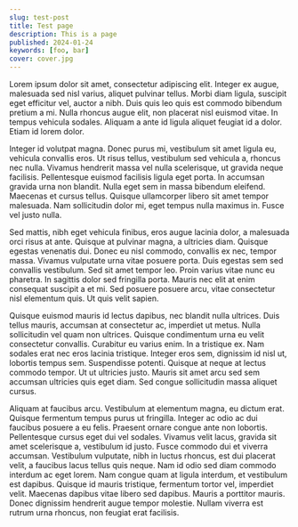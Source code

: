 ```yaml
---
slug: test-post
title: Test page
description: This is a page
published: 2024-01-24
keywords: [foo, bar]
cover: cover.jpg
---
```


Lorem ipsum dolor sit amet, consectetur adipiscing elit. Integer ex augue, malesuada sed nisl varius, aliquet pulvinar tellus. Morbi diam ligula, suscipit eget efficitur vel, auctor a nibh. Duis quis leo quis est commodo bibendum pretium a mi. Nulla rhoncus augue elit, non placerat nisl euismod vitae. In tempus vehicula sodales. Aliquam a ante id ligula aliquet feugiat id a dolor. Etiam id lorem dolor.

Integer id volutpat magna. Donec purus mi, vestibulum sit amet ligula eu, vehicula convallis eros. Ut risus tellus, vestibulum sed vehicula a, rhoncus nec nulla. Vivamus hendrerit massa vel nulla scelerisque, ut gravida neque facilisis. Pellentesque euismod facilisis ligula eget porta. In accumsan gravida urna non blandit. Nulla eget sem in massa bibendum eleifend. Maecenas et cursus tellus. Quisque ullamcorper libero sit amet tempor malesuada. Nam sollicitudin dolor mi, eget tempus nulla maximus in. Fusce vel justo nulla.

Sed mattis, nibh eget vehicula finibus, eros augue lacinia dolor, a malesuada orci risus at ante. Quisque at pulvinar magna, a ultricies diam. Quisque egestas venenatis dui. Donec eu nisl commodo, convallis ex nec, tempor massa. Vivamus vulputate urna vitae posuere porta. Duis egestas sem sed convallis vestibulum. Sed sit amet tempor leo. Proin varius vitae nunc eu pharetra. In sagittis dolor sed fringilla porta. Mauris nec elit at enim consequat suscipit a et mi. Sed posuere posuere arcu, vitae consectetur nisl elementum quis. Ut quis velit sapien.

Quisque euismod mauris id lectus dapibus, nec blandit nulla ultrices. Duis tellus mauris, accumsan at consectetur ac, imperdiet ut metus. Nulla sollicitudin vel quam non ultrices. Quisque condimentum urna eu velit consectetur convallis. Curabitur eu varius enim. In a tristique ex. Nam sodales erat nec eros lacinia tristique. Integer eros sem, dignissim id nisl ut, lobortis tempus sem. Suspendisse potenti. Quisque at neque at lectus commodo tempor. Ut ut ultricies justo. Mauris sit amet arcu sed sem accumsan ultricies quis eget diam. Sed congue sollicitudin massa aliquet cursus.

Aliquam at faucibus arcu. Vestibulum at elementum magna, eu dictum erat. Quisque fermentum tempus purus ut fringilla. Integer ac odio ac dui faucibus posuere a eu felis. Praesent ornare congue ante non lobortis. Pellentesque cursus eget dui vel sodales. Vivamus velit lacus, gravida sit amet scelerisque a, vestibulum id justo. Fusce commodo dui et viverra accumsan. Vestibulum vulputate, nibh in luctus rhoncus, est dui placerat velit, a faucibus lacus tellus quis neque. Nam id odio sed diam commodo interdum ac eget lorem. Nam congue quam at ligula interdum, et vestibulum est dapibus. Quisque id mauris tristique, fermentum tortor vel, imperdiet velit. Maecenas dapibus vitae libero sed dapibus. Mauris a porttitor mauris. Donec dignissim hendrerit augue tempor molestie. Nullam viverra est rutrum urna rhoncus, non feugiat erat facilisis.

